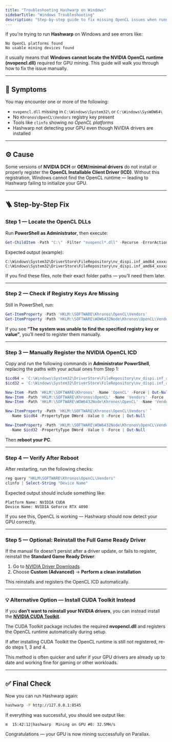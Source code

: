 ```yaml
---
title: "Troubleshooting Hashwarp on Windows"
sidebarTitle: "Windows Troubleshooting"
description: "Step-by-step guide to fix missing OpenCL issues when running Hashwarp on Windows."
---
```


If you're trying to run **Hashwarp** on Windows and see errors like:

```
No OpenCL platforms found
No usable mining devices found
```

it usually means that **Windows cannot locate the NVIDIA OpenCL runtime (nvopencl.dll)** required for GPU mining. This guide will walk you through how to fix the issue manually.

---

## 🧩 Symptoms

You may encounter one or more of the following:

- `nvopencl.dll` missing in `C:\Windows\System32\` or `C:\Windows\SysWOW64\`
- No `Khronos\OpenCL\Vendors` registry key present
- Tools like `clinfo` showing *no OpenCL platforms*
- Hashwarp not detecting your GPU even though NVIDIA drivers are installed

---

## ⚙️ Cause

Some versions of **NVIDIA DCH** or **OEM/minimal drivers** do not install or properly register the **OpenCL Installable Client Driver (ICD)**. Without this registration, Windows cannot find the OpenCL runtime — leading to Hashwarp failing to initialize your GPU.

---

## 🪜 Step-by-Step Fix

### Step 1 — Locate the OpenCL DLLs

Run **PowerShell as Administrator**, then execute:

```powershell
Get-ChildItem -Path "C:\" -Filter "nvopencl*.dll" -Recurse -ErrorAction SilentlyContinue
```

Expected output (example):

```
C:\Windows\System32\DriverStore\FileRepository\nv_dispi.inf_amd64_xxxxx\nvopencl64.dll
C:\Windows\System32\DriverStore\FileRepository\nv_dispi.inf_amd64_xxxxx\nvopencl32.dll
```

If you find these files, note their exact folder paths — you’ll need them later.

---

### Step 2 — Check if Registry Keys Are Missing

Still in PowerShell, run:

```powershell
Get-ItemProperty -Path 'HKLM:\SOFTWARE\Khronos\OpenCL\Vendors'
Get-ItemProperty -Path 'HKLM:\SOFTWARE\WOW6432Node\Khronos\OpenCL\Vendors'
```

If you see **“The system was unable to find the specified registry key or value”**, you’ll need to register them manually.

---

### Step 3 — Manually Register the NVIDIA OpenCL ICD

Copy and run the following commands in **Administrator PowerShell**, replacing the paths with your actual ones from Step 1:

```powershell
$icd64 = 'C:\Windows\System32\DriverStore\FileRepository\nv_dispi.inf_amd64_xxxxx\nvopencl64.dll'
$icd32 = 'C:\Windows\System32\DriverStore\FileRepository\nv_dispi.inf_amd64_xxxxx\nvopencl32.dll'

New-Item -Path 'HKLM:\SOFTWARE\Khronos' -Name 'OpenCL' -Force | Out-Null
New-Item -Path 'HKLM:\SOFTWARE\Khronos\OpenCL' -Name 'Vendors' -Force | Out-Null
New-Item -Path 'HKLM:\SOFTWARE\WOW6432Node\Khronos\OpenCL' -Name 'Vendors' -Force | Out-Null

New-ItemProperty -Path 'HKLM:\SOFTWARE\Khronos\OpenCL\Vendors' `
  -Name $icd64 -PropertyType DWord -Value 0 -Force | Out-Null

New-ItemProperty -Path 'HKLM:\SOFTWARE\WOW6432Node\Khronos\OpenCL\Vendors' `
  -Name $icd32 -PropertyType DWord -Value 0 -Force | Out-Null
```

Then **reboot your PC**.

---

### Step 4 — Verify After Reboot

After restarting, run the following checks:

```powershell
reg query "HKLM\SOFTWARE\Khronos\OpenCL\Vendors"
clinfo | Select-String "Device Name"
```

Expected output should include something like:

```
Platform Name: NVIDIA CUDA
Device Name: NVIDIA GeForce RTX 4090
```

If you see this, OpenCL is working — Hashwarp should now detect your GPU correctly.

---

### Step 5 — Optional: Reinstall the Full Game Ready Driver

If the manual fix doesn’t persist after a driver update, or fails to register, reinstall the **Standard Game Ready Driver**:

1. Go to [NVIDIA Driver Downloads](https://www.nvidia.com/Download/index.aspx)  
2. Choose **Custom (Advanced)** → **Perform a clean installation**  

This reinstalls and registers the OpenCL ICD automatically.

---

### 💡 Alternative Option — Install CUDA Toolkit Instead

If you **don’t want to reinstall your NVIDIA drivers**, you can instead install the **[NVIDIA CUDA Toolkit](https://developer.nvidia.com/cuda-downloads)**.  

The CUDA Toolkit package includes the required **nvopencl.dll** and registers the OpenCL runtime automatically during setup.

<Note>
If after installing CUDA Toolkit the OpenCL runtime is still not registered, re-do steps 1, 3 and 4.
</Note>

This method is often quicker and safer if your GPU drivers are already up to date and working fine for gaming or other workloads.

---

## ✅ Final Check

Now you can run Hashwarp again:

```bash
hashwarp -P http://127.0.0.1:8545
```

If everything was successful, you should see output like:

```
m  15:42:12|hashwarp  Mining on GPU #0: 32.5MH/s
```

Congratulations — your GPU is now mining successfully on Parallax.
